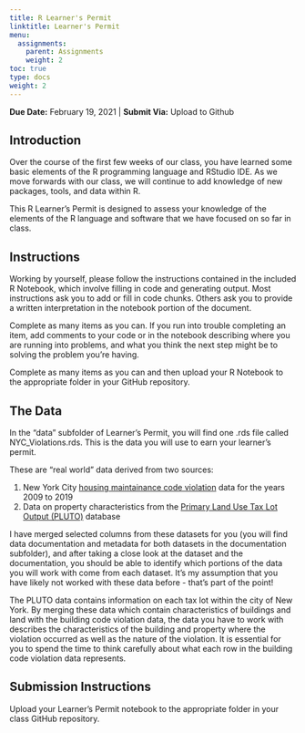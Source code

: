 ```yaml
---
title: R Learner's Permit
linktitle: Learner's Permit
menu:
  assignments:
    parent: Assignments
    weight: 2
toc: true
type: docs
weight: 2
---
```


**Due Date:** February 19, 2021 | **Submit Via:** Upload to Github

## Introduction
Over the course of the first few weeks of our class, you have learned some basic elements of the R programming language and RStudio IDE. As we move forwards with our class, we will continue to add knowledge of new packages, tools, and data within R.

This R Learner's Permit is designed to assess your knowledge of the elements of the R language and software that we have focused on so far in class.

## Instructions
Working by yourself, please follow the instructions contained in the included R Notebook, which involve filling in code and generating output. Most instructions ask you to add or fill in code chunks. Others ask you to provide a written interpretation in the notebook portion of the document.

Complete as many items as you can. If you run into trouble completing an item, add comments to your code or in the notebook describing where you are running into problems, and what you think the next step might be to solving the problem you're having.

Complete as many items as you can and then upload your R Notebook to the appropriate folder in your GitHub repository.

## The Data

In the "data" subfolder of Learner's Permit, you will find one .rds file called NYC_Violations.rds. This is the data you will use to earn your learner's permit. 

These are "real world" data derived from two sources:

1. New York City [housing maintainance code violation](https://data.cityofnewyork.us/Housing-Development/Housing-Maintenance-Code-Violations/wvxf-dwi5) data for the years 2009 to 2019
2. Data on property characteristics from the [Primary Land Use Tax Lot Output (PLUTO)](https://www1.nyc.gov/site/planning/data-maps/open-data/dwn-pluto-mappluto.page) database

I have merged selected columns from these datasets for you (you will find data documentation and metadata for both datasets in the documentation subfolder), and after taking a close look at the dataset and the documentation, you should be able to identify which portions of the data you will work with come from each dataset. It's my assumption that you have likely not worked with these data before - that's part of the point!

The PLUTO data contains information on each tax lot within the city of New York. By merging these data which contain characteristics of buildings and land with the building code violation data, the data you have to work with describes the characteristics of the building and property where the violation occurred as well as the nature of the violation. It is essential for you to spend the time to think carefully about what each row in the building code violation data represents.

## Submission Instructions

Upload your Learner's Permit notebook to the appropriate folder in your class GitHub repository.